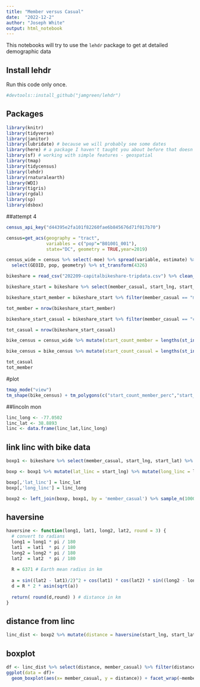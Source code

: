 ```yaml
---
title: "Member versus Casual"
date:  "2022-12-2"
author: "Joseph White"
output: html_notebook
---
```


This notebooks will try to use the `lehdr` package to get at detailed demographic data

## Install lehdr
Run this code only once.
```r
#devtools::install_github("jamgreen/lehdr")
```

## Packages
```r
library(knitr)
library(tidyverse)
library(janitor)
library(lubridate) # because we will probably see some dates
library(here) # a package I haven't taught you about before that doesn't do much, but ....
library(sf) # working with simple features - geospatial
library(tmap)
library(tidycensus)
library(lehdr)
library(rnaturalearth)
library(WDI)
library(tigris)
library(rgdal)
library(sp)
library(dsbox)
```


##attempt 4
```r
census_api_key("d44395e2fa101f82260fae6b845676d71f017b70")

census=get_acs(geography = "tract",
               variables = c("pop"="B01001_001"),
               state="DC", geometry = TRUE,year=2019)

census_wide = census %>% select(-moe) %>% spread(variable, estimate) %>%
  select(GEOID, pop, geometry) %>% st_transform(4326)
```
```r
bikeshare = read_csv("202209-capitalbikeshare-tripdata.csv") %>% clean_names()

bikeshare_start = bikeshare %>% select(member_casual, start_lng, start_lat) %>% st_as_sf(coords=c("start_lng","start_lat"), crs=st_crs(census_wide))

bikeshare_start_member = bikeshare_start %>% filter(member_casual == "member")

tot_member = nrow(bikeshare_start_member)

bikeshare_start_casual = bikeshare_start %>% filter(member_casual == "casual")

tot_casual = nrow(bikeshare_start_casual)

bike_census = census_wide %>% mutate(start_count_member = lengths(st_intersects(., bikeshare_start_member))) %>% mutate(start_count_member_perc = start_count_member/tot_member)

bike_census = bike_census %>% mutate(start_count_casual = lengths(st_intersects(., bikeshare_start_casual))) %>% mutate(start_count_casual_perc = start_count_casual/tot_casual)
```
```r
tot_casual
tot_member
```

#plot
```r
tmap_mode("view")
tm_shape(bike_census) + tm_polygons(c("start_count_member_perc","start_count_casual_perc"))
```

##lincoln mon
```r
linc_long <- -77.0502
linc_lat <- 38.8893
linc <- data.frame(linc_lat,linc_long) 
```

## link linc with bike data
```r
boxp1 <- bikeshare %>% select(member_casual, start_lng, start_lat) %>% sample_n(1000)

boxp <- boxp1 %>% mutate(lat_linc = start_lng) %>% mutate(long_linc = lat_linc) %>% sample_n(1000) %>% select(lat_linc, long_linc, member_casual)

boxp[,'lat_linc'] = linc_lat
boxp[,'long_linc'] = linc_long

boxp2 <- left_join(boxp, boxp1, by = 'member_casual') %>% sample_n(1000)
```

## haversine
```r
haversine <- function(long1, lat1, long2, lat2, round = 3) {
  # convert to radians
  long1 = long1 * pi / 180
  lat1  = lat1  * pi / 180
  long2 = long2 * pi / 180
  lat2  = lat2  * pi / 180
  
  R = 6371 # Earth mean radius in km
  
  a = sin((lat2 - lat1)/2)^2 + cos(lat1) * cos(lat2) * sin((long2 - long1)/2)^2
  d = R * 2 * asin(sqrt(a))
  
  return( round(d,round) ) # distance in km
}
```

## distance from linc
```r
linc_dist <- boxp2 %>% mutate(distance = haversine(start_lng, start_lat, long_linc, lat_linc, round = 4))
```

## boxplot
```r
df <- linc_dist %>% select(distance, member_casual) %>% filter(distance < 10)
ggplot(data = df)+
  geom_boxplot(aes(x= member_casual, y = distance)) + facet_wrap(~member_casual)
```

